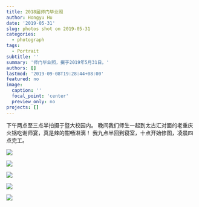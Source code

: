 ```yaml
---
title: 2018届师门毕业照
author: Hongyu Hu
date: '2019-05-31'
slug: photos shot on 2019-05-31
categories:
  - photograph
tags: 
  - Portrait
subtitle: ''
summary: '师门毕业照，摄于2019年5月31日。'
authors: []
lastmod: '2019-09-08T19:28:44+08:00'
featured: no
image:
  caption: ''
  focal_point: 'center'
  preview_only: no
projects: []
---
```


下午两点至三点半拍摄于暨大校园内。
晚间我们师生一起到太古汇对面的老重庆火锅吃谢师宴，真是辣的酣畅淋漓！
我九点半回到寝室，十点开始修图，凌晨四点完工。

![](HHY_5700.JPG)

![](HHY_5722.JPG)

![](HHY_5752.JPG)

![](HHY_5766.JPG)

![](HHY_5816.JPG)
